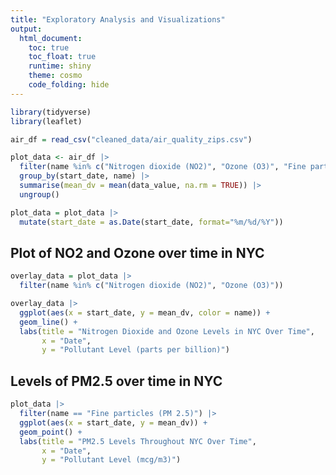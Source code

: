 ```yaml
---
title: "Exploratory Analysis and Visualizations"
output: 
  html_document:
    toc: true
    toc_float: true
    runtime: shiny
    theme: cosmo
    code_folding: hide
---
```


```r
library(tidyverse)
library(leaflet)
```

```r
air_df = read_csv("cleaned_data/air_quality_zips.csv")

plot_data <- air_df |> 
  filter(name %in% c("Nitrogen dioxide (NO2)", "Ozone (O3)", "Fine particles (PM 2.5)")) |>  
  group_by(start_date, name) |> 
  summarise(mean_dv = mean(data_value, na.rm = TRUE)) |>  
  ungroup()

plot_data = plot_data |> 
  mutate(start_date = as.Date(start_date, format="%m/%d/%Y"))
```


## Plot of NO2 and Ozone over time in NYC

```r
overlay_data = plot_data |>  
  filter(name %in% c("Nitrogen dioxide (NO2)", "Ozone (O3)"))

overlay_data |> 
  ggplot(aes(x = start_date, y = mean_dv, color = name)) +
  geom_line() +
  labs(title = "Nitrogen Dioxide and Ozone Levels in NYC Over Time",
       x = "Date",
       y = "Pollutant Level (parts per billion)")

```

## Levels of PM2.5 over time in NYC

```r
plot_data |> 
  filter(name == "Fine particles (PM 2.5)") |>
  ggplot(aes(x = start_date, y = mean_dv)) +
  geom_point() +
  labs(title = "PM2.5 Levels Throughout NYC Over Time",
       x = "Date",
       y = "Pollutant Level (mcg/m3)")
```

